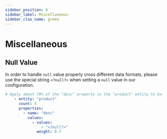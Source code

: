 ```yaml
---
sidebar_position: 6
sidebar_label: Miscellaneous
sidebar_clas_name: green
---
```


# Miscellaneous

## Null Value
In order to handle `null` value properly cross different data formats, please use the special string `<?null?>` when setting a `null` value in our configuration.

```yaml title="Sample Null Value Usage"
# Apply about 70% of the "desc" property in the "product" entity to be null
    - entity: "product"
      count: 5
      properties:
        - name: "desc"
          values:
            - values:
                - "<?null?>"
              weight: 0.7
```